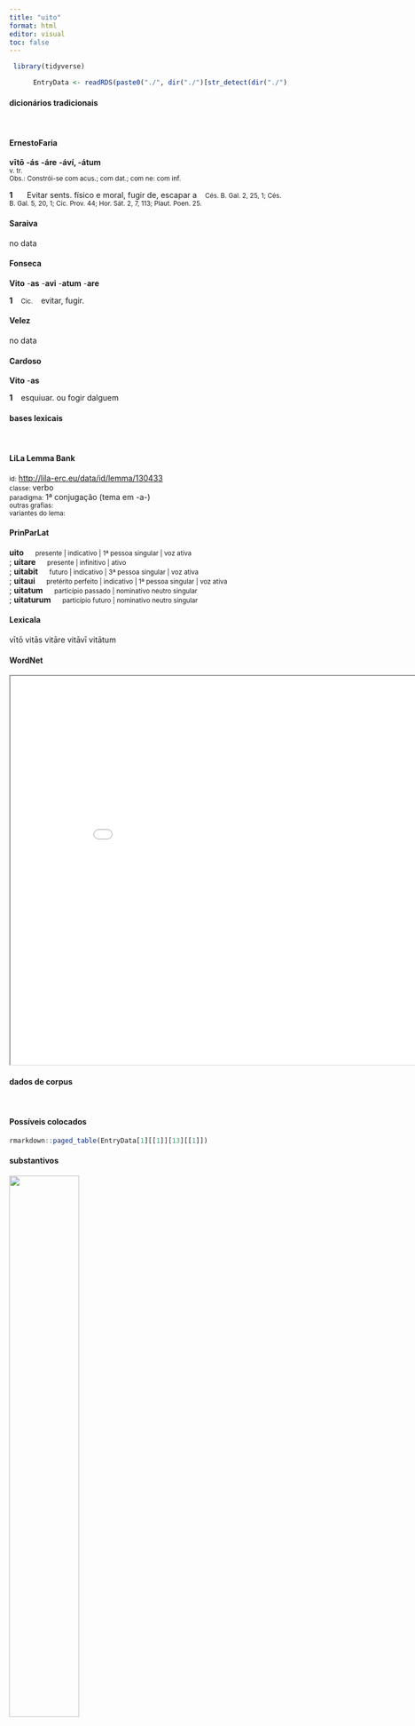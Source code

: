 ```yaml
---
title: "uito"
format: html
editor: visual
toc: false
---
```



```r
 library(tidyverse) 

      EntryData <- readRDS(paste0("./", dir("./")[str_detect(dir("./"), "_xx117-105-116-111xx_.rds")]))

```


#### dicionários tradicionais

&emsp;




::: panel-tabset

#### ErnestoFaria

<b>vītō</b> <b>-ás</b> <b>-áre</b> <b>-áví, -átum</b> <br> <small>v. tr.</small> <br> <small>Obs.: Constrói-se com acus.; com dat.; com ne: com inf.</small>   <p> <b>1</b> &ensp; <small></small> &ensp; Evitar sents. físico e moral, fugir de, escapar a &ensp; <small>Cés. B. Gal. 2, 25, 1; Cés. B. Gal. 5, 20, 1; Cíc. Prov. 44; Hor. Sát. 2, 7, 113; Plaut. Poen. 25.</small> </p>




#### Saraiva

no data




#### Fonseca

<b>Vito</b> -<b>as</b> -<b>avi</b> -<b>atum</b> -<b>are</b>   <p> <b>1</b> &ensp; <small>Cic.</small> &ensp; evitar, fugir. </p>




#### Velez

no data




#### Cardoso

<b>Vito</b> -<b>as</b>   <p> <b>1</b> &ensp; esquiuar. ou fogir dalguem </p>


:::



#### bases lexicais

&emsp;






::: panel-tabset

#### LiLa Lemma Bank

<small> id: </small> <a href=' http://lila-erc.eu/data/id/lemma/130433 ' target="_blank"> http://lila-erc.eu/data/id/lemma/130433 </a> <br>
<small> classe: </small> verbo    <br>
<small> paradigma: </small> 1ª conjugação (tema em -a-) <br>
<small> outras grafias: </small>  <br>
<small> variantes do lema: </small>  <br>





#### PrinParLat

<b> uito </b>&emsp;<small> presente | indicativo | 1ª pessoa singular | voz ativa </small><br>
; <b> uitare </b>&emsp;<small> presente | infinitivo | ativo </small><br>
; <b> uitabit </b>&emsp;<small> futuro | indicativo | 3ª pessoa singular | voz ativa </small><br>
; <b> uitaui </b>&emsp;<small> pretérito perfeito | indicativo | 1ª pessoa singular | voz ativa </small><br>
; <b> uitatum </b>&emsp;<small> particípio passado | nominativo neutro singular </small><br>
; <b> uitaturum </b>&emsp;<small> particípio futuro | nominativo neutro singular </small><br>





#### Lexicala

vītō 
 vitās 
 vitāre 
 vitāvī 
 vitātum




#### WordNet

<iframe width='900' height='700' src='Media/Tree__xx117-105-116-111xx__sem_type_lexemes_pt.html'>

</iframe>


:::



#### dados de corpus

&emsp;




::: panel-tabset

#### Possíveis colocados

```r

rmarkdown::paged_table(EntryData[1][[1]][13][[1]])

```


#### substantivos

![](./Media/wordcloud__xx117-105-116-111xx__BY_collocate_scoreSUBST.webp){width=50% fig-alt='This chart plots collocate by scoreSUBST, for the headword uito here are all the values plotted: collocate: aestus; scoreSUBST: 3. collocate: suspicio; scoreSUBST: 3. collocate: possum; scoreSUBST: 0'}




#### adjetivos

![](./Media/wordcloud__xx117-105-116-111xx__BY_collocate_scoreADJ.webp){width=50% fig-alt='This chart plots collocate by scoreADJ, for the headword uito here are all the values plotted: collocate: aestus; scoreADJ: 0. collocate: suspicio; scoreADJ: 0. collocate: possum; scoreADJ: 0'}




#### verbos

![](./Media/wordcloud__xx117-105-116-111xx__BY_collocate_scoreVERBO.webp){width=50% fig-alt='This chart plots collocate by scoreVERBO, for the headword uito here are all the values plotted: collocate: aestus; scoreVERBO: 0. collocate: suspicio; scoreVERBO: 0. collocate: possum; scoreVERBO: 2'}




#### advérbios

![](./Media/wordcloud__xx117-105-116-111xx__BY_collocate_scoreADV.webp){width=50% fig-alt='This chart plots collocate by scoreADV, for the headword uito here are all the values plotted: collocate: aestus; scoreADV: 0. collocate: suspicio; scoreADV: 0. collocate: possum; scoreADV: 0'}




#### preposições e conjunções

![](./Media/wordcloud__xx117-105-116-111xx__BY_collocate_scoreFUNC.webp){width=50% fig-alt='This chart plots collocate by scoreFUNC, for the headword uito here are all the values plotted: collocate: aestus; scoreFUNC: 0. collocate: suspicio; scoreFUNC: 0. collocate: possum; scoreFUNC: 0'}


:::



::: panel-tabset

#### ExemplosTraduzidos

<p> atque utinam ut culpam sic etiam suspicionem <b>uitare</b> potuisses <br> <small> Cic.Phil.1.33.8 <br> E quem dera, assim como a culpa, tivesses podido também evitar a suspeita! <small> [JDD] </small> </small> </p>
; <p> hic in reducta ualle caniculae <b>uitabis</b> aestus et fide Teia dices laborantis in uno Penelopen uitreamque Circen <br> <small> Hor.Carm.1.17.17 <br> Aqui, no recôndito vale, evitarás o ardor da canícula e, na lira de Teos, cantarás Penélope e brilhante Circe, que sofrem pelo mesmo homem. <small> [JDD] </small> </small> </p>





#### Frequência por autor

![](./Media/barchart__xx117-105-116-111xx__lemma_BY_author_Frequencies.webp){width=50% fig-alt='This charts plots the frequency of lemma by author_Frequencies. The Horatius subcorpus registers the highest normalized frequency, with the value of 7.1 and an absolute frequency of 8. The Ovidius subcorpus follows, with a normalized frequency of 0 and an absolute frequency of 0. the subcorpus with the least normalized frequency is Ovidius with the normalized value of 0 and an absolute freqeuncy of 0. here are all the values: subcorpus: Caesar ; normalized frequency: 6 ; absolute frequency: 2.26603217765692. subcorpus: Cicero ; normalized frequency: 13 ; absolute frequency: 0.809847748623259. subcorpus: Horatius ; normalized frequency: 8 ; absolute frequency: 7.10416481662375. subcorpus: Ovidius ; normalized frequency: 0 ; absolute frequency: 0. subcorpus: Phaedrus ; normalized frequency: 3 ; absolute frequency: 4.5544253833308. subcorpus: Sallustius ; normalized frequency: 0 ; absolute frequency: 0. subcorpus: Seneca ; normalized frequency: 14 ; absolute frequency: 2.61286650118512. subcorpus: Suetonius ; normalized frequency: 0 ; absolute frequency: 0. subcorpus: Tacitus ; normalized frequency: 1 ; absolute frequency: 3.43288705801579. subcorpus: Vergilius ; normalized frequency: 0 ; absolute frequency: 0. subcorpus: Hieronymus ; normalized frequency: 0 ; absolute frequency: 0'}




#### Frequência por gênero

![](./Media/barchart__xx117-105-116-111xx__lemma_BY_genre_Frequencies.webp){width=50% fig-alt='This charts plots the frequency of lemma by genre_Frequencies. The Poesia.lírica subcorpus registers the highest normalized frequency, with the value of 6.73 and an absolute frequency of 8. The Poesia.lírica subcorpus follows, with a normalized frequency of 6.73 and an absolute frequency of 8. the subcorpus with the least normalized frequency is Poesia.épica with the normalized value of 0 and an absolute freqeuncy of 0. here are all the values: subcorpus: Prosa.histórica ; normalized frequency: 7 ; absolute frequency: 1.70403369118041. subcorpus: Prosa.filosófica ; normalized frequency: 12 ; absolute frequency: 1.9769031811667. subcorpus: Prosa.oratória ; normalized frequency: 10 ; absolute frequency: 0.960125968527071. subcorpus: Prosa.epistolográfica ; normalized frequency: 3 ; absolute frequency: 0.794933623042476. subcorpus: Poesia.lírica ; normalized frequency: 8 ; absolute frequency: 6.73004122150248. subcorpus: Poesia.didática ; normalized frequency: 3 ; absolute frequency: 2.54474510136568. subcorpus: Poesia.trágica ; normalized frequency: 2 ; absolute frequency: 1.73731758165393. subcorpus: Poesia.épica ; normalized frequency: 0 ; absolute frequency: 0. subcorpus: Prosa.ficcional ; normalized frequency: 0 ; absolute frequency: 0'}




#### Frequência por século

![](./Media/barchart__xx117-105-116-111xx__lemma_BY_period_Frequencies.webp){width=50% fig-alt='This charts plots the frequency of lemma by period_Frequencies. The II.d.C. subcorpus registers the highest normalized frequency, with the value of 2.62 and an absolute frequency of 1. The I.d.C. subcorpus follows, with a normalized frequency of 2.6 and an absolute frequency of 17. the subcorpus with the least normalized frequency is IV.d.C. with the normalized value of 0 and an absolute freqeuncy of 0. here are all the values: subcorpus: I.a.C. ; normalized frequency: 27 ; absolute frequency: 1.25669071445194. subcorpus: I.d.C. ; normalized frequency: 17 ; absolute frequency: 2.60058130640967. subcorpus: II.d.C. ; normalized frequency: 1 ; absolute frequency: 2.61780104712042. subcorpus: IV.d.C. ; normalized frequency: 0 ; absolute frequency: 0'}


:::

